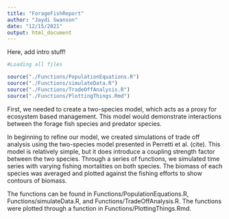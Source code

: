```yaml
---
title: "ForageFishReport"
author: "Jaydi Swanson"
date: "12/15/2021"
output: html_document
---
```


Here, add intro stuff!


```r
#Loading all files

source("./Functions/PopulationEquations.R")
source("./Functions/simulateData.R")
source("./Functions/TradeOffAnalysis.R")
source("./Functions/PlottingThings.Rmd")
```

First, we needed to create a two-species model, which acts as a proxy for ecosystem based management. This model would demonstrate interactions between the forage fish species and predator species. 

In beginning to refine our model, we created simulations of trade off analysis using the two-species model presented in Perretti et al. (cite). This model is relatively simple, but it does introduce a coupling strength factor between the two species. Through a series of functions, we simulated time series with varying fishing mortalities on both species. The biomass of each species was averaged and plotted against the fishing efforts to show contours of biomass. 

The functions can be found in Functions/PopulationEquations.R, Functions/simulateData.R, and Functions/TradeOffAnalysis.R. The functions were plotted through a function in Functions/PlottingThings.Rmd.
```r

```

